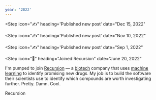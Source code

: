 ```yaml
---
year: '2022'
---
```


<Step
  icon="✍️"
  heading='Published new post'
  date="Dec 15, 2022"
>

<Card
  title="How to add a PR template to your GitHub repo"
  blurb="How to pre-fill the blank description with helpful prompts."
  href="/github-repo-pr-template"
  imageUrl="https://res.cloudinary.com/ooloth/image/upload/v1671128799/mu/blank-page.jpg"
  imageWidth={3200}
  imageHeight={2133}
/>

</Step>

<Step
  icon="✍️"
  heading='Published new post'
  date="Nov 10, 2022"
>

<Card
  title="How to dramatically reduce video file size using ffmpeg"
  blurb="How to shrink a video so it’s small enough to upload."
  href="/how-to-shrink-video-file-size-using-ffmpeg"
  imageUrl="https://res.cloudinary.com/ooloth/image/upload/v1668101610/mu/video-camera.jpg"
  imageWidth={3270}
  imageHeight={2180}
/>

</Step>

<Step
  icon="✍️"
  heading='Published new post'
  date="Sep 1, 2022"
>

<Card
  title="The translateZ trick"
  blurb="How to smoothly animate CSS filters in Safari by engaging the GPU."
  href="/translate-z"
  imageUrl="https://res.cloudinary.com/ooloth/image/upload/v1662045633/mu/simon-abrams-blurry-lights.jpg"
  imageWidth={2940}
  imageHeight={1960}
/>

</Step>

<Step
  icon="🧬"
  heading="Joined Recursion"
  date="June 20, 2022"
>

I'm pumped to join [Recursion](https://www.recursion.com) &mdash; a [biotech](https://en.wikipedia.org/wiki/Biotechnology) company that uses [machine learning](https://en.wikipedia.org/wiki/Machine_learning) to identify promising new drugs. My job is to build the software their scientists use to identify which compounds are worth investigating further. Pretty. Damn. Cool.

<BlockLink icon="🔬" href="https://www.recursion.com">
  Recursion
</BlockLink>

</Step>
